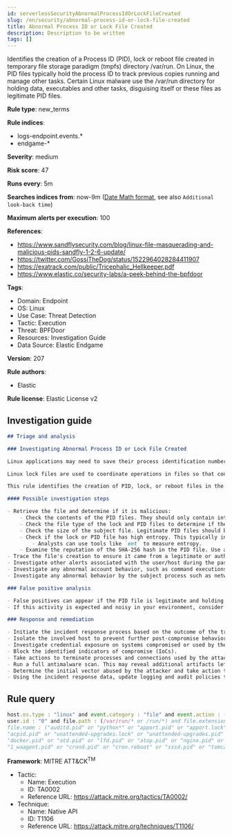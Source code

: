 ```yaml
---
id: serverlessSecurityAbnormalProcessIdOrLockFileCreated
slug: /en/security/abnormal-process-id-or-lock-file-created
title: Abnormal Process ID or Lock File Created
description: Description to be written
tags: []
---
```


<div id="abnormal-process-id-or-lock-file-created"></div>

Identifies the creation of a Process ID (PID), lock or reboot file created in temporary file storage paradigm (tmpfs) directory /var/run. On Linux, the PID files typically hold the process ID to track previous copies running and manage other tasks. Certain Linux malware use the /var/run directory for holding data, executables and other tasks, disguising itself or these files as legitimate PID files.

**Rule type**: new_terms

**Rule indices**: 

* logs-endpoint.events.*
* endgame-*

**Severity**: medium

**Risk score**: 47

**Runs every**: 5m

**Searches indices from**: now-9m ([Date Math format](((ref))/common-options.html#date-math), see also <DocLink id="serverlessSecurityRulesUiCreate" section="set-the-rules-schedule">`Additional look-back time`</DocLink>)

**Maximum alerts per execution**: 100

**References**: 

* https://www.sandflysecurity.com/blog/linux-file-masquerading-and-malicious-pids-sandfly-1-2-6-update/
* https://twitter.com/GossiTheDog/status/1522964028284411907
* https://exatrack.com/public/Tricephalic_Hellkeeper.pdf
* https://www.elastic.co/security-labs/a-peek-behind-the-bpfdoor

**Tags**: 

* Domain: Endpoint
* OS: Linux
* Use Case: Threat Detection
* Tactic: Execution
* Threat: BPFDoor
* Resources: Investigation Guide
* Data Source: Elastic Endgame

**Version**: 207

**Rule authors**: 

* Elastic

**Rule license**: Elastic License v2

## Investigation guide

```markdown
## Triage and analysis

### Investigating Abnormal Process ID or Lock File Created

Linux applications may need to save their process identification number (PID) for various purposes: from signaling that a program is running to serving as a signal that a previous instance of an application didn't exit successfully. PID files contain its creator process PID in an integer value.

Linux lock files are used to coordinate operations in files so that conflicts and race conditions are prevented.

This rule identifies the creation of PID, lock, or reboot files in the /var/run/ directory. Attackers can masquerade malware, payloads, staged data for exfiltration, and more as legitimate PID files.

#### Possible investigation steps

- Retrieve the file and determine if it is malicious:
    - Check the contents of the PID files. They should only contain integer strings.
    - Check the file type of the lock and PID files to determine if they are executables. This is only observed in     malicious files.
    - Check the size of the subject file. Legitimate PID files should be under 10 bytes.
    - Check if the lock or PID file has high entropy. This typically indicates an encrypted payload.
        - Analysts can use tools like `ent` to measure entropy.
    - Examine the reputation of the SHA-256 hash in the PID file. Use a database like VirusTotal to identify additional pivots and artifacts for investigation.
- Trace the file's creation to ensure it came from a legitimate or authorized process.
- Investigate other alerts associated with the user/host during the past 48 hours.
- Investigate any abnormal account behavior, such as command executions, file creations or modifications, and network connections.
- Investigate any abnormal behavior by the subject process such as network connections, file modifications, and any spawned child processes.

### False positive analysis

- False positives can appear if the PID file is legitimate and holding a process ID as intended. If the PID file is an executable or has a file size that's larger than 10 bytes, it should be ruled suspicious.
- If this activity is expected and noisy in your environment, consider adding exceptions — preferably with a combination of file name and process executable conditions.

### Response and remediation

- Initiate the incident response process based on the outcome of the triage.
- Isolate the involved host to prevent further post-compromise behavior.
- Investigate credential exposure on systems compromised or used by the attacker to ensure all compromised accounts are identified. Reset passwords for these accounts and other potentially compromised credentials, such as email, business systems, and web services.
- Block the identified indicators of compromise (IoCs).
- Take actions to terminate processes and connections used by the attacker.
- Run a full antimalware scan. This may reveal additional artifacts left in the system, persistence mechanisms, and malware components.
- Determine the initial vector abused by the attacker and take action to prevent reinfection through the same vector.
- Using the incident response data, update logging and audit policies to improve the mean time to detect (MTTD) and the mean time to respond (MTTR).

```

## Rule query

```js
host.os.type : "linux" and event.category : "file" and event.action : ("creation" or "file_create_event") and
user.id : "0" and file.path : (/var/run/* or /run/*) and file.extension : ("pid" or "lock" or "reboot") and not 
file.name : ("auditd.pid" or "python*" or "apport.pid" or "apport.lock" or "kworker*" or "gdm3.pid" or "sshd.pid" or 
"acpid.pid" or "unattended-upgrades.lock" or "unattended-upgrades.pid" or "cmd.pid" or "yum.pid" or "netconfig.pid" or 
"docker.pid" or "atd.pid" or "lfd.pid" or "atop.pid" or "nginx.pid" or "dhclient.pid" or "smtpd.pid" or "stunnel.pid" or 
"1_waagent.pid" or "crond.pid" or "cron.reboot" or "sssd.pid" or "tomcat8.pid")

```

**Framework**: MITRE ATT&CK<sup>TM</sup>

* Tactic:
    * Name: Execution
    * ID: TA0002
    * Reference URL: https://attack.mitre.org/tactics/TA0002/
* Technique:
    * Name: Native API
    * ID: T1106
    * Reference URL: https://attack.mitre.org/techniques/T1106/

